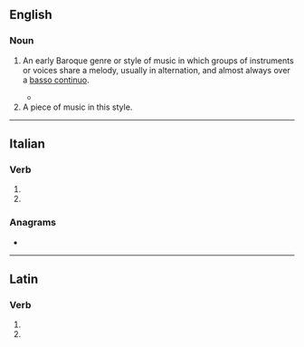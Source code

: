 ==English==
{{wikipedia}}

===Noun===
{{en-noun|~}}

# {{lb|en|music}} An early Baroque genre or style of music in which groups of instruments or voices share a melody, usually in alternation, and almost always over a [[basso continuo]].
#* {{quote-journal|en|date=June 16, 2008|author=Anthony Tommasini|title=Can We Talk? Lively Musical Conversations, With a Contemporary Slant|work=New York Times|url=http://www.nytimes.com/2008/06/16/arts/music/16ense.html
|passage=Every piece chosen explored the concept of '''concertato''', the musical equivalent of a conversation in a lively, eclectic social setting: a boisterous pub, perhaps, as the program note suggested.}}
# A piece of music in this style.

----

==Italian==

===Verb===
{{it-pp|concertat}}

# {{past participle of|it|concertare|nocat=1}}
# {{past participle of|it|concertarsi|nocat=1}}

===Anagrams===
* {{l|it|concretato}}

----

==Latin==

===Verb===
{{la-verb-form|concertātō}}

# {{inflection of|la|concertō||2|s|futr|actv|impr}}
# {{inflection of|la|concertō||3|s|futr|actv|impr}}